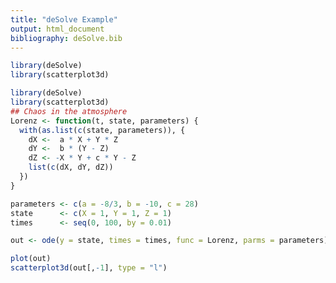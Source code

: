 ---
title: "deSolve Example"
output: html_document
bibliography: deSolve.bib
---

```{r, include=FALSE}
library(deSolve)
library(scatterplot3d)
```



```{r}
library(deSolve)
library(scatterplot3d)
## Chaos in the atmosphere
Lorenz <- function(t, state, parameters) {
  with(as.list(c(state, parameters)), {
    dX <-  a * X + Y * Z
    dY <-  b * (Y - Z)
    dZ <- -X * Y + c * Y - Z
    list(c(dX, dY, dZ))
  })
}

parameters <- c(a = -8/3, b = -10, c = 28)
state      <- c(X = 1, Y = 1, Z = 1)
times      <- seq(0, 100, by = 0.01)

out <- ode(y = state, times = times, func = Lorenz, parms = parameters)

plot(out)
scatterplot3d(out[,-1], type = "l")

```

